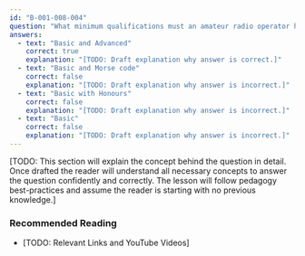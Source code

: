 ```yaml
---
id: "B-001-008-004"
question: "What minimum qualifications must an amateur radio operator hold to install a repeater operating on a single band in a voice mode?"
answers:
  - text: "Basic and Advanced"
    correct: true
    explanation: "[TODO: Draft explanation why answer is correct.]"
  - text: "Basic and Morse code"
    correct: false
    explanation: "[TODO: Draft explanation why answer is incorrect.]"
  - text: "Basic with Honours"
    correct: false
    explanation: "[TODO: Draft explanation why answer is incorrect.]"
  - text: "Basic"
    correct: false
    explanation: "[TODO: Draft explanation why answer is incorrect.]"
---
```


[TODO: This section will explain the concept behind the question in detail. Once drafted the reader will understand all necessary concepts to answer the question confidently and correctly. The lesson will follow pedagogy best-practices and assume the reader is starting with no previous knowledge.]

### Recommended Reading

- [TODO: Relevant Links and YouTube Videos]
